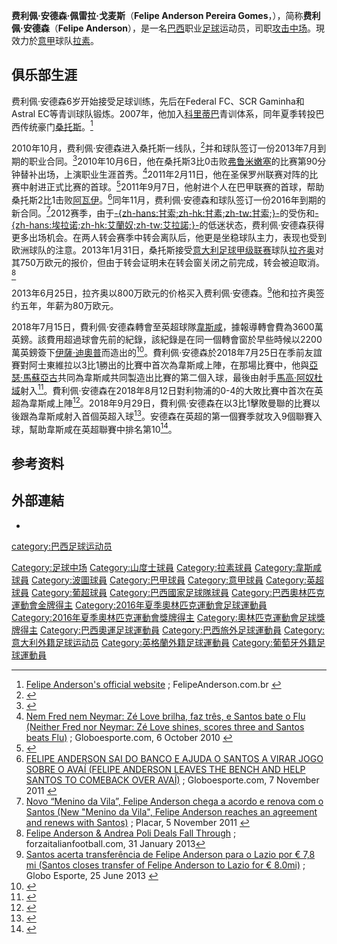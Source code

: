 {{noteTA|G1=football|G2=意甲|G3=南美球會|G4=uefa|G5=EPL
|1=zh-hans:费利佩; zh-hk:菲臘比; zh-tw:費利佩;
|2=zh-hans:安德森; zh-hk:安達臣; zh-tw:安德森;
|3=zh-hans:戈麦斯; zh-hk:高美斯; zh-tw:戈麥斯;
}}
{{Infobox football biography
| name                = 费利佩·安德森<br>Felipe Anderson 
| image               = Felipe Anderson 2021.jpg
| image_size          = 250
| caption             = 费利佩·安德森 (2021)
| fullname            = Felipe Anderson Pereira Gomes
| birth_date          = {{birth date and age|1993|4|15|df=y}}
| birth_place         = {{BRA}}[[联邦区_(巴西)|联邦区]][[巴西利亚|巴西利亚]]
| height              = {{height|m=1.78}}
| position            = [[中场#攻击中场|攻击中场]]
| currentclub = [[拉素體育會|拉素]]
| clubnumber = -
| youthyears1         = 2006
| youthclubs1         = SCR Gaminha
| youthyears2         = 2006–2007
| youthclubs2         = Astral EC
| youthyears3         = 2007
| youthclubs3         = [[科里蒂巴足球俱乐部|科里蒂巴]]
| youthyears4         = 2007–2010
| youthclubs4         = [[桑托斯足球俱乐部|桑托斯]]
| years1              = 2010–2013
| clubs1              = [[桑托斯足球俱乐部|桑托斯]]
| caps1               = 61  <!-- BRAZILIAN SERIE A APPS ONLY -->
| goals1              = 7 <!-- BRAZILIAN SERIE A GOALS ONLY -->
| years2              = 2013–2018
| clubs2              = [[拉齐奥足球俱乐部|拉齐奥]]
| caps2               = 137 <!-- LEAGUE APPS ONLY -->
| goals2              = 25 <!-- LEAGUE GOALS ONLY -->
| years3 = 2018–2021
| clubs3 = [[西汉姆联足球俱乐部|西汉姆联]]
| caps3 = 63
| goals3 = 10
| years4 = 2020–2021
| clubs4 = → [[波尔图足球俱乐部|波尔图]] (外借)
| caps4 = 5
| goals4 = 0
| years5 = 2021–
| clubs5 = [[拉素體育會|拉素]]
| caps5 = 0
| goals5 = 0
| nationalyears1      = 2010
| nationalteam1       = [[巴西17岁以下国家足球队|巴西U17]]
| nationalcaps1       = 
| nationalgoals1      = 
| nationalyears2      = 2011–2013
| nationalteam2       = {{link-en|巴西20岁以下国家足球队|Brazil national under-20 football team|巴西U20}}
| nationalcaps2       = 4
| nationalgoals2      = 0
| nationalyears3      = 2014
| nationalteam3       = {{link-en|巴西20岁以下国家足球队|Brazil national under-23 football team|巴西U23}}
| nationalcaps3       = 2
| nationalgoals3      = 1
| nationalyears4      = 2015–
| nationalteam4       = [[巴西國家足球隊|巴西]]
| nationalcaps4       = 2
| nationalgoals4      = 0
| club-update         = 2021年7月16日
| nationalteam-update = 2019年3月23日
}}

'''费利佩·安德森·佩雷拉·戈麦斯'''（'''Felipe Anderson Pereira Gomes'''，{{bd|1993年|4月15日|||Anderson Pereira Gomes, Felipe}}），简称'''费利佩·安德森'''（'''Felipe Anderson'''），是一名[[巴西|巴西]]职业[[足球|足球]]运动员，司职[[中场#攻击中场|攻击中场]]。現效力於[[意甲|意甲]]球队[[拉素體育會|拉素]]。

==俱乐部生涯==
费利佩·安德森6岁开始接受足球训练，先后在Federal FC、SCR Gaminha和Astral EC等青训球队锻炼。2007年，他加入[[科里蒂巴足球俱乐部|科里蒂巴]]青训体系，同年夏季转投巴西传统豪门[[桑托斯足球俱乐部|桑托斯]]。<ref>[http://www.felipeanderson.com.br/ Felipe Anderson's official website] {{Wayback|url=http://www.felipeanderson.com.br/ |date=20201105152025 }}; FelipeAnderson.com.br {{pt icon}}</ref>

2010年10月，费利佩·安德森进入桑托斯一线队，<ref>{{cite web|publisher=Yahoo! Brasil Notícias|title=Felipe Anderson sobre o clássico: Estava doido para entrar|url=http://br.noticias.yahoo.com/s/03102010/85/esportes-felipe-anderson-classico-doido-entrar.html|language=pt|date=3 October 2010|deadurl=yes|archiveurl=https://archive.is/20120709143657/http://br.noticias.yahoo.com/s/03102010/85/esportes-felipe-anderson-classico-doido-entrar.html|archivedate=2012-07-09|access-date=2015-05-12}}</ref>并和球队签订一份2013年7月到期的职业合同。<ref>{{cite web|publisher=Globo Esporte|title='Tenho o estilo do Ganso', diz Felipe Anderson, nova promessa da Vila|author=Tiago Leme|url=http://globoesporte.globo.com/futebol/times/santos/noticia/2010/10/tenho-o-estilo-do-ganso-diz-felipe-anderson-nova-promessa-da-vila.html|language=pt|date=6 October 2010|accessdate=2015-05-12|archive-date=2012-10-02|archive-url=https://www.webcitation.org/6B6YvwjLt?url=http://globoesporte.globo.com/futebol/times/santos/noticia/2010/10/tenho-o-estilo-do-ganso-diz-felipe-anderson-nova-promessa-da-vila.html|dead-url=no}}</ref>2010年10月6日，他在桑托斯3比0击败[[富明尼斯足球會|弗鲁米嫩塞]]的比赛第90分钟替补出场，上演职业生涯首秀。<ref>[http://globoesporte.globo.com/jogo/brasileirao2010/2010-10-06/fluminense-santos.html Nem Fred nem Neymar: Zé Love brilha, faz três, e Santos bate o Flu (Neither Fred nor Neymar: Zé Love shines, scores three and Santos beats Flu)] {{Wayback|url=http://globoesporte.globo.com/jogo/brasileirao2010/2010-10-06/fluminense-santos.html |date=20160304235056 }}; Globoesporte.com, 6 October 2010 {{pt icon}}</ref>2011年2月11日，他在圣保罗州联赛对阵{{link-en|诺罗斯特足球俱乐部|Esporte Clube Noroeste|诺罗斯特}}的比赛中射进正式比赛的首球。<ref>{{Cite web |url=http://www.soccerway.com/matches/2011/02/12/brazil/paulista-a1/santos-futebol-clube-sao-paulo/esporte-clube-noroeste/1046381/ |title=Santos 2-0 Noroeste |access-date=2015-05-12 |archive-date=2021-02-26 |archive-url=https://web.archive.org/web/20210226033341/https://www.soccerway.com/matches/2011/02/12/brazil/paulista-a1/santos-futebol-clube-sao-paulo/esporte-clube-noroeste/1046381/ |dead-url=no }}</ref>2011年9月7日，他射进个人在巴甲联赛的首球，帮助桑托斯2比1击败[[阿瓦伊足球俱乐部|阿瓦伊]]。<ref>[http://globoesporte.globo.com/jogo/brasileirao2011/07-09-2011/avai-santos.html FELIPE ANDERSON SAI DO BANCO E AJUDA O SANTOS A VIRAR JOGO SOBRE O AVAÍ (FELIPE ANDERSON LEAVES THE BENCH AND HELP SANTOS TO COMEBACK OVER AVAÍ)] {{Wayback|url=http://globoesporte.globo.com/jogo/brasileirao2011/07-09-2011/avai-santos.html |date=20210302153815 }}; Globoesporte.com, 7 November 2011 {{pt icon}}</ref>同年11月，费利佩·安德森和球队签订一份2016年到期的新合同。<ref>[http://placar.abril.com.br/brasileiro/santos/felipe-anderson/noticias/novo-menino-da-vila-felipe-anderson-chega-a-acordo-e-renova-com-o-santos.html Novo “Menino da Vila”, Felipe Anderson chega a acordo e renova com o Santos (New "Menino da Vila", Felipe Anderson reaches an agreement and renews with Santos)] {{Webarchive|url=https://archive.is/20121231184559/http://placar.abril.com.br/brasileiro/santos/felipe-anderson/noticias/novo-menino-da-vila-felipe-anderson-chega-a-acordo-e-renova-com-o-santos.html |date=2012-12-31 }}; Placar, 5 November 2011 {{pt icon}}</ref>2012赛季，由于[[保罗·恩里克·甘索|-{zh-hans:甘索;zh-hk:甘素;zh-tw:甘索;}-]]的受伤和[[埃拉诺|-{zh-hans:埃拉诺;zh-hk:艾蘭奴;zh-tw:艾拉諾;}-]]的低迷状态，费利佩·安德森获得更多出场机会。在两人转会赛季中转会离队后，他更是坐稳球队主力，表现也受到欧洲球队的注意。2013年1月31日，桑托斯接受[[意大利足球甲级联赛|意大利足球甲级联赛]]球队[[拉齐奥足球俱乐部|拉齐奥]]对其750万欧元的报价，但由于转会证明未在转会窗关闭之前完成，转会被迫取消。<ref>[http://forzaitalianfootball.com/2013/01/felipe-anderson-andrea-poli-deals-fall-through/ Felipe Anderson & Andrea Poli Deals Fall Through] {{Wayback|url=http://forzaitalianfootball.com/2013/01/felipe-anderson-andrea-poli-deals-fall-through/ |date=20210225234839 }}; forzaitalianfootball.com, 31 January 2013</ref>

2013年6月25日，拉齐奥以800万欧元的价格买入费利佩·安德森。<ref>[http://globoesporte.globo.com/futebol/times/santos/noticia/2013/06/santos-acerta-transferencia-de-felipe-anderson-para-lazio-por-r-xx.html Santos acerta transferência de Felipe Anderson para o Lazio por € 7,8 mi (Santos closes transfer of Felipe Anderson to Lazio for € 8.0mi)] {{Wayback|url=http://globoesporte.globo.com/futebol/times/santos/noticia/2013/06/santos-acerta-transferencia-de-felipe-anderson-para-lazio-por-r-xx.html |date=20150801160734 }}; Globo Esporte, 25 June 2013 {{pt icon}}</ref>他和拉齐奥签约五年，年薪为80万欧元。

2018年7月15日，費利佩·安德森轉會至英超球隊[[韋斯咸足球會|韋斯咸]]，據報導轉會費為3600萬英鎊。該費用超過球會先前的紀錄，該紀錄是在同一個轉會窗於早些時候以2200萬英鎊簽下[[伊薩·迪奧普|伊薩·迪奧普]]而造出的<ref>{{Cite news|title=Felipe Anderson: West Ham sign Lazio midfielder for club record fee|url=https://www.bbc.co.uk/sport/football/44810938|first=Simon|last=Stone|publisher=BBC Sport|date=15 July 2018|accessdate=16 July 2018|archive-date=2021-03-05|archive-url=https://web.archive.org/web/20210305072355/https://www.bbc.co.uk/sport/football/44810938|dead-url=no}}</ref>。費利佩·安德森於2018年7月25日在季前友誼賽對阿士東維拉以3比1勝出的比賽中首次為韋斯咸上陣，在那場比賽中，他與[[亞瑟·馬蘇阿庫|亞瑟·馬蘇亞古]]共同為韋斯咸共同製造出比賽的第二個入球，最後由射手[[馬爾科·阿爾諾托維奇|馬高·阿奴杜域]]射入<ref>{{cite web|url=https://www.whufc.com/news/articles/2018/july/25-july/antonio-and-arnautovic-net-hammers-claim-aston-villa-win|title=Antonio and Arnautovic net as Hammers claim Aston Villa win – West Ham United|website=www.whufc.com|accessdate=30 September 2018|archive-date=2021-01-24|archive-url=https://web.archive.org/web/20210124200401/https://www.whufc.com/news/articles/2018/july/25-july/antonio-and-arnautovic-net-hammers-claim-aston-villa-win|dead-url=no}}</ref>。費利佩·安德森在2018年8月12日對利物浦的0-4的大敗比賽中首次在英超為韋斯咸上陣<ref>{{cite web|url=https://www.bbc.co.uk/sport/football/45073328|title=Salah, Mane & Sturridge on target as Liverpool beat West Ham 4–0|date=12 August 2018|publisher=BBC Sport|accessdate=13 August 2018|archive-date=2019-03-29|archive-url=https://web.archive.org/web/20190329215246/https://www.bbc.co.uk/sport/football/45073328|dead-url=no}}</ref>。2018年9月29日，費利佩·安德森在以3比1擊敗曼聯的比賽以後跟為韋斯咸射入首個英超入球<ref>{{cite web|url=https://www.bbc.com/sport/football/45610325|title=West Ham United 3–1 Manchester United: Mourinho's side record worst start since 1989–90|date=29 September 2018|publisher=BBC Sport|accessdate=30 September 2018|archive-date=2019-05-10|archive-url=https://web.archive.org/web/20190510061926/https://www.bbc.com/sport/football/45610325|dead-url=no}}</ref>。安德森在英超的第一個賽季就攻入9個聯賽入球，幫助韋斯咸在英超聯賽中排名第10<ref>{{Cite web |url=http://www.westhamstats.info/westham.php?west=4&ham=2019&united=Premier_League_2018-19 |title=存档副本 |access-date=2020-08-07 |archive-date=2021-03-02 |archive-url=https://web.archive.org/web/20210302051338/http://www.westhamstats.info/westham.php?west=4&ham=2019&united=Premier_League_2018-19 |dead-url=no }}</ref>。

==参考资料==
{{reflist}}

== 外部連結 ==
*{{Soccerway}}

{{拉素球員名單}}
{{2016年奧運會男子足球巴西參賽名單}}

{{DEFAULTSORT:Anderson Pereira Gomes, Felipe}}
[[category:巴西足球运动员|category:巴西足球运动员]]
[[Category:足球中场|Category:足球中场]]
[[Category:山度士球員|Category:山度士球員]]
[[Category:拉素球員|Category:拉素球員]]
[[Category:韋斯咸球員|Category:韋斯咸球員]]
[[Category:波圖球員|Category:波圖球員]]
[[Category:巴甲球員|Category:巴甲球員]]
[[Category:意甲球員|Category:意甲球員]]
[[Category:英超球員|Category:英超球員]]
[[Category:葡超球員|Category:葡超球員]]
[[Category:巴西國家足球隊球員|Category:巴西國家足球隊球員]]
[[Category:巴西奧林匹克運動會金牌得主|Category:巴西奧林匹克運動會金牌得主]]
[[Category:2016年夏季奧林匹克運動會足球運動員|Category:2016年夏季奧林匹克運動會足球運動員]]
[[Category:2016年夏季奧林匹克運動會獎牌得主|Category:2016年夏季奧林匹克運動會獎牌得主]]
[[Category:奧林匹克運動會足球獎牌得主|Category:奧林匹克運動會足球獎牌得主]]
[[Category:巴西奧運足球運動員|Category:巴西奧運足球運動員]]
[[Category:巴西旅外足球運動員|Category:巴西旅外足球運動員]]
[[Category:意大利外籍足球运动员|Category:意大利外籍足球运动员]]
[[Category:英格蘭外籍足球運動員|Category:英格蘭外籍足球運動員]]
[[Category:葡萄牙外籍足球運動員|Category:葡萄牙外籍足球運動員]]